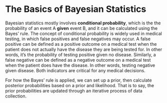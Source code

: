 # The Basics of Bayesian Statistics

Bayesian statistics mostly involves **conditional probability**, which is the the probability of an event A **given** event B, and it can be calculated using the Bayes' rule. The concept of conditional probability is widely used in medical testing, in which false positives and false negatives may occur. A false positive can be defined as a positive outcome on a medical test when the patient does not actually have the disease they are being tested for. In other words, it's the probability of testing positive given no disease. Similarly, a false negative can be defined as a negative outcome on a medical test when the patient does have the disease. In other words, testing negative given disease. Both indicators are critical for any medical decisions.

For how the Bayes' rule is applied, we can set up a prior, then calculate posterior probabilities based on a prior and likelihood. That is to say, the prior probabilities are updated through an iterative process of data collection.
